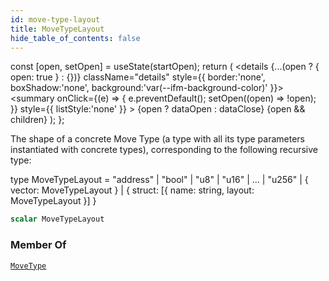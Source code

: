 ```yaml
---
id: move-type-layout
title: MoveTypeLayout
hide_table_of_contents: false
---
```









  const [open, setOpen] = useState(startOpen);
  return (
    <details {...(open ? { open: true } : {})} className="details" style={{ border:'none', boxShadow:'none', background:'var(--ifm-background-color)' }}>
      <summary
        onClick={(e) => {
          e.preventDefault();
          setOpen((open) => !open);
        }}
        style={{ listStyle:'none' }}
      >
      {open ? dataOpen : dataClose}
      </summary>
      {open && children}
    </details>
  );
};








The shape of a concrete Move Type (a type with all its type parameters instantiated with concrete types), corresponding to the following recursive type:

type MoveTypeLayout =
    "address"
  | "bool"
  | "u8" | "u16" | ... | "u256"
  | &#x007B; vector: MoveTypeLayout &#x007D;
  | &#x007B; struct: [&#x007B; name: string, layout: MoveTypeLayout &#x007D;] &#x007D;


```graphql
scalar MoveTypeLayout
```






### Member Of

[`MoveType`](/references/sui-api/graphql/reference/objects/move-type)  <Badge class="badge badge--secondary" text="object"/>

